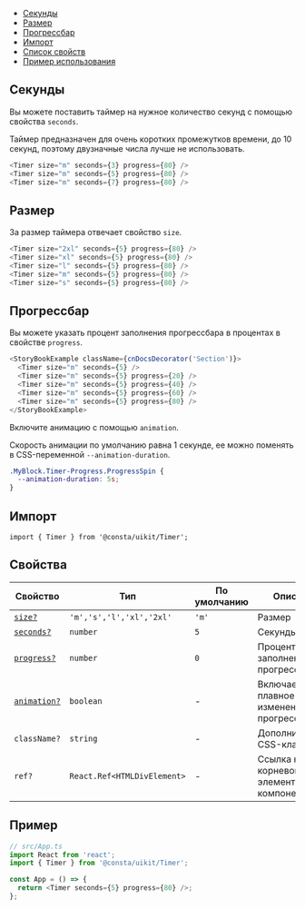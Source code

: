 
<MdxMenu>

- [Секунды](#секунды)
- [Размер](#размер)
- [Прогрессбар](#прогрессбар)
- [Импорт](#импорт)
- [Список свойств](#свойства)
- [Пример использования](#пример)

</MdxMenu>

## Секунды

Вы можете поставить таймер на нужное количество секунд с помощью свойства `seconds`.

Таймер предназначен для очень коротких промежутков времени, до 10 секунд, поэтому
двузначные числа лучше не использовать.

```ts
<Timer size="m" seconds={3} progress={80} />
<Timer size="m" seconds={5} progress={80} />
<Timer size="m" seconds={7} progress={80} />
```

<TimerExampleSeconds />

## Размер

За размер таймера отвечает свойство `size`.

```ts
<Timer size="2xl" seconds={5} progress={80} />
<Timer size="xl" seconds={5} progress={80} />
<Timer size="l" seconds={5} progress={80} />
<Timer size="m" seconds={5} progress={80} />
<Timer size="s" seconds={5} progress={80} />
```

<TimerExampleSize />

## Прогрессбар

Вы можете указать процент заполнения прогрессбара в процентах в свойстве `progress`.

```ts
<StoryBookExample className={cnDocsDecorator('Section')}>
  <Timer size="m" seconds={5} />
  <Timer size="m" seconds={5} progress={20} />
  <Timer size="m" seconds={5} progress={40} />
  <Timer size="m" seconds={5} progress={60} />
  <Timer size="m" seconds={5} progress={80} />
</StoryBookExample>
```

<TimerExampleProgress />

Включите анимацию с помощью `animation`.

Скорость анимации по умолчанию равна 1 секунде, ее можно поменять в CSS-переменной `--animation-duration`.

```css
.MyBlock.Timer-Progress.ProgressSpin {
  --animation-duration: 5s;
}
```

## Импорт

```tsx
import { Timer } from '@consta/uikit/Timer';
```

## Свойства

| Свойство                     | Тип                         | По умолчанию | Описание                                        |
| ---------------------------- | --------------------------- | ------------ | ----------------------------------------------- |
| [`size?`](#размер)           | `'m','s','l','xl','2xl'`    | `'m'`        | Размер                                          |
| [`seconds?`](#секунды)       | `number`                    | `5`          | Секунды                                         |
| [`progress?`](#прогрессбар)  | `number`                    | `0`          | Процент заполнения прогрессбара                 |
| [`animation?`](#прогрессбар) | `boolean`                   | -            | Включает плавное изменение прогрессбара         |
| `className?`                 | `string`                    | -            | Дополнительный CSS-класс                        |
| `ref?`                       | `React.Ref<HTMLDivElement>` | -            | Ссылка на корневой DOM-элемент этого компонента |

## Пример

```ts
// src/App.ts
import React from 'react';
import { Timer } from '@consta/uikit/Timer';

const App = () => {
  return <Timer seconds={5} progress={80} />;
};
```
